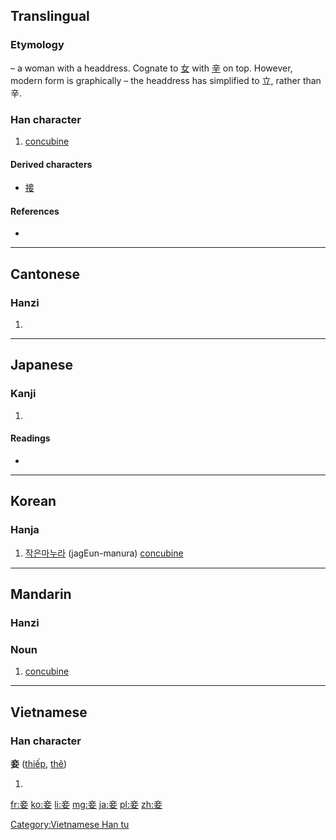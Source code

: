 ==Translingual==

===Etymology===
{{liushu|p}} – a woman with a headdress. Cognate to [[女]] with [[辛]] on top. However, modern form is graphically {{Han compound|立|女}} – the headdress has simplified to 立, rather than 辛.

===Han character===
{{Han char|rn=38|rad=女|as=05|sn=8|four=0040<sub>4</sub>|canj=卜廿女 (YTV)|ids=⿱[[立]][[女]]}}

# [[concubine]]

====Derived characters====
* [[接]]

====References====
* {{Han ref|kx=0257.390|dkj=06147|dj=0523.060|hdz=21040.080|uh=59BE|ud=22974|bh=A963|bd=43363}}

----

==Cantonese==

===Hanzi===
{{yue-hanzi|jyut=[[cip3]]|y=chip3}}

# {{defn|lang=yue|sort=女05}}

----

==Japanese==

===Kanji===
{{ja-kanji|grade=|rs=女05}}

# {{defn|lang=ja|sort=女05}}

====Readings====
* {{ja-readings|on=[[しょう]] (shō)|kun=[[めかけ]] (mekake), [[わらわ]] (warawa)}}

----

==Korean==

===Hanja===
{{ko-hanja|hangeul=첩|rv=cheop|mr=ch'ŏp}}

# [[작은]][[마누라]] (jagEun-manura) [[concubine]]

----

==Mandarin==
{{zh-hanzi-box|[[妾]]}}

===Hanzi===
{{cmn-hanzi|pin=[[qiè]] ([[qie4]])|wg=ch'ieh<sup>4</sup>}}

===Noun===
{{cmn-noun|ts|pin=qiè|pint=qie4}}

# [[concubine]]

----

==Vietnamese==

===Han character===
'''妾''' ([[thiếp]], [[thê]])

# {{defn|lang=vi}}

[[Category:Vietnamese Han tu]]

[[fr:妾]]
[[ko:妾]]
[[li:妾]]
[[mg:妾]]
[[ja:妾]]
[[pl:妾]]
[[zh:妾]]